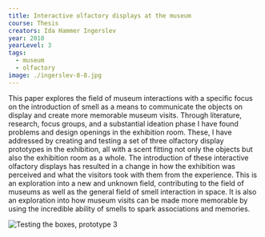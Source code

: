 ---
title: Interactive olfactory displays at the museum
course: Thesis
creators: Ida Hammer Ingerslev
year: 2018
yearLevel: 3
tags:
  - museum
  - olfactory
image: ./ingerslev-8-8.jpg
---

This paper explores the field of museum interactions with a specific focus on the introduction of smell as a means to communicate the objects on display and create more memorable museum visits. Through literature, research, focus groups, and a substantial ideation phase I have found problems and design openings in the exhibition room. These, I have addressed by creating and testing a set of three olfactory display prototypes in the exhibition, all with a scent fitting not only the objects but also the exhibition room as a whole. The introduction of these interactive olfactory displays has resulted in a change in how the exhibition was perceived and what the visitors took with them from the experience. This is an exploration into a new and unknown field, contributing to the field of museums as well as the general field of smell interaction in space. It is also an exploration into how museum visits can be made more memorable by using the incredible ability of smells to spark associations and memories.

![Testing the boxes, prototype 3](./ingerslev-8-11.jpg 'Testing the boxes, prototype 3')
